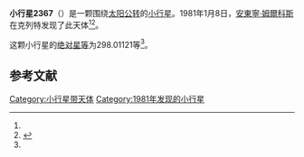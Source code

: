 {{Infobox planet
| bgcolour = #FFFFC0
| name = 2367 Praha
| symbol = 
| image = 
| caption = 
| discovery = yes
| discovery_ref = 
| discoverer = [[安東寧·姆爾科斯|安東寧·姆爾科斯]]
| discovery_site = [[克列特|克列特]] 
| discovered = 1981年1月8日
| designations = yes
| mp_name = 
| named_after = 
| alt_names = 1981 AK1/ 1942 EF / 1945 AB / 1952 HO / 1952 JM / 1960 VF / 1968 DG / 1970 YC / 1976 SE7 / 1978 CG
| mp_category = [[主带小行星|主带小行星]]
| orbit_ref = <ref name="a">[http://ssd.jpl.nasa.gov/sbdb.cgi?sstr=2367 2367 Praha] {{Wayback|url=http://ssd.jpl.nasa.gov/sbdb.cgi?sstr=2367 |date=20200820013921 }}，小行星數據庫瀏覽器（JPL Small-Body Database Browser）－[[美国国家航空航天局|美国国家航空航天局]]喷气推进实验室</ref>
| epoch = 2456400.5 (2013年4月18日更新)
| aphelion = {{convert|2.4268878|AU|km|3|abbr=on|lk=out}}
| perihelion = {{convert|1.9860868|AU|km|3|abbr=on}}
| semimajor = {{convert|2.2064873|AU|km|3|abbr=on}}
| eccentricity = 0.0998875
| period = 1197.155519 [[日|日]]<br />3.28[[儒略年|儒略年]]
| avg_speed = 
| inclination = 1.87636
| asc_node = 190.89970
| mean_anomaly = 
| arg_peri = 298.01121
| satellites = 
| physical_characteristics = yes
| dimensions = 
| mass = 
| density = 
| surface_grav = 
| escape_velocity = 
| sidereal_day = 
| axial_tilt = 
| pole_ecliptic_lat = 
| pole_ecliptic_lon = 
| albedo = 
| temperatures= 
| temp_name1 = 
| mean_temp_1 = 
| max_temp_1 = 
| temp_name2 = 
| max_temp_2 = 
| spectral_type = 
| abs_magnitude = 298.01121
}}

'''小行星2367'''（{{lang-en|2367 Praha}}）是一颗围绕[[太阳|太阳]][[公转|公转]]的[[小行星|小行星]]。1981年1月8日，[[安東寧·姆爾科斯|安東寧·姆爾科斯]]在克列特发现了此天体<ref name="a" /><ref>{{cite news|title=小行星列表|url=http://cfa-www.harvard.edu/iau/lists/NumberedMPs.txt|accessdate=2013-07-08|newspaper=哈佛大学|archive-date=2008-05-17|archive-url=https://web.archive.org/web/20080517010638/http://cfa-www.harvard.edu/iau/lists/NumberedMPs.txt|dead-url=no}}</ref>。

这颗小行星的[[绝对星等|绝对星等]]为298.01121等<ref name="a" />。

==参考文献==
{{reflist}}
{{Minor Planet Number|[[小行星2366|小行星2366]]|[[小行星2368|小行星2368]]}}

{{小天体}}

[[Category:小行星带天体|Category:小行星带天体]]
[[Category:1981年发现的小行星|Category:1981年发现的小行星]]

{{asteroid-stub}}